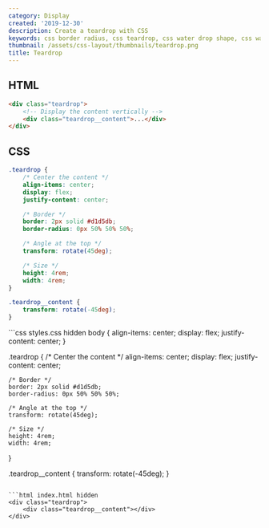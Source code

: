 ```yaml
---
category: Display
created: '2019-12-30'
description: Create a teardrop with CSS
keywords: css border radius, css teardrop, css water drop shape, css water droplet
thumbnail: /assets/css-layout/thumbnails/teardrop.png
title: Teardrop
---
```


## HTML

```html
<div class="teardrop">
    <!-- Display the content vertically -->
    <div class="teardrop__content">...</div>
</div>
```

## CSS

```css
.teardrop {
    /* Center the content */
    align-items: center;
    display: flex;
    justify-content: center;

    /* Border */
    border: 2px solid #d1d5db;
    border-radius: 0px 50% 50% 50%;

    /* Angle at the top */
    transform: rotate(45deg);

    /* Size */
    height: 4rem;
    width: 4rem;
}

.teardrop__content {
    transform: rotate(-45deg);
}
```

<Playground>
```css styles.css hidden
body {
    align-items: center;
    display: flex;
    justify-content: center;
}

.teardrop {
    /* Center the content */
    align-items: center;
    display: flex;
    justify-content: center;

    /* Border */
    border: 2px solid #d1d5db;
    border-radius: 0px 50% 50% 50%;

    /* Angle at the top */
    transform: rotate(45deg);

    /* Size */
    height: 4rem;
    width: 4rem;
}

.teardrop__content {
    transform: rotate(-45deg);
}
```

```html index.html hidden
<div class="teardrop">
    <div class="teardrop__content"></div>
</div>
```
</Playground>
